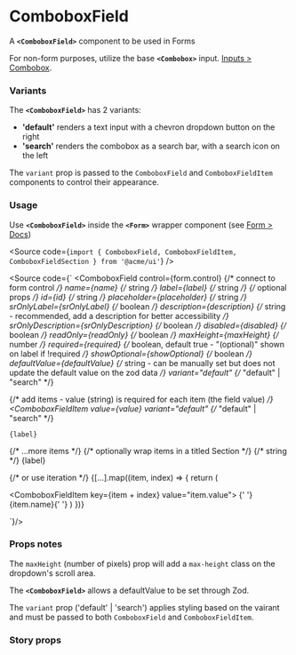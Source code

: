 
<Meta of={ComboboxFieldStories} />

# ComboboxField

A **`<ComboboxField>`** component to be used in Forms

For non-form purposes, utilize the base **`<Combobox>`** input. [Inputs > Combobox](/docs/inputs-combobox--docs).

<Canvas of={ComboboxFieldStories.Default} />

### Variants

The **`<ComboboxField>`** has 2 variants:

- **'default'** renders a text input with a chevron dropdown button on the right
- **'search'** renders the combobox as a search bar, with a search icon on the left

The `variant` prop is passed to the `ComboboxField` and `ComboboxFieldItem` components to control their appearance.

### Usage

Use **`<ComboboxField>`** inside the **`<Form>`** wrapper component (see [Form > Docs](/docs/forms-fields-form--docs))

<Source
	code={`import { ComboboxField, ComboboxFieldItem, ComboboxFieldSection } from '@acme/ui'`}
/>

<Source code={`
<ComboboxField
  control={form.control} {/* connect to form control */}
  name={name} {/* string */}
  label={label} {/* string */}
  {/* optional props */}
  id={id} {/* string */}
  placeholder={placeholder} {/* string */}
  srOnlyLabel={srOnlyLabel} {/* boolean */}
  description={description} {/* string - recommended, add a description for better accessibility */}
  srOnlyDescription={srOnlyDescription} {/* boolean */}
  disabled={disabled} {/* boolean */}
  readOnly={readOnly} {/* boolean */}
  maxHeight={maxHeight} {/* number */}
  required={required} {/* boolean, default true - "(optional)" shown on label if !required  */}
  showOptional={showOptional} {/* boolean */}
  defaultValue={defaultValue} {/* string - can be manually set but does not update the default value on the zod data */}
  variant="default" {/* "default" | "search" */}
>
 {/* add items - value (string) is required for each item (the field value) */}
  <ComboboxFieldItem
    value={value}
    variant="default" {/* "default" | "search" */}
  > 
    {label} 
  </ComboboxFieldItem>
  {/* ...more items */}
  {/* optionally wrap items in a titled Section */}
  <ComboboxFieldSection title={title}>  {/* string */}
    <ComboboxFieldItem value={value}> {label} </ComboboxFieldItem>
  </ComboboxFieldSection>

{/* or use iteration */}
{[...].map((item, index) => {
return (

<ComboboxFieldItem key={item + index} value="item.value">
	{' '}
	{item.name}{' '}
</ComboboxFieldItem>
) })}

</ComboboxField>
`}/>

### Props notes

The `maxHeight` (number of pixels) prop will add a `max-height` class on the dropdown's scroll area.

The **`<ComboboxField>`** allows a defaultValue to be set through Zod.

The `variant` prop ('default' | 'search') applies styling based on the vairant and must be passed to both `ComboboxField` and `ComboboxFieldItem`.

### Story props

<Controls />
